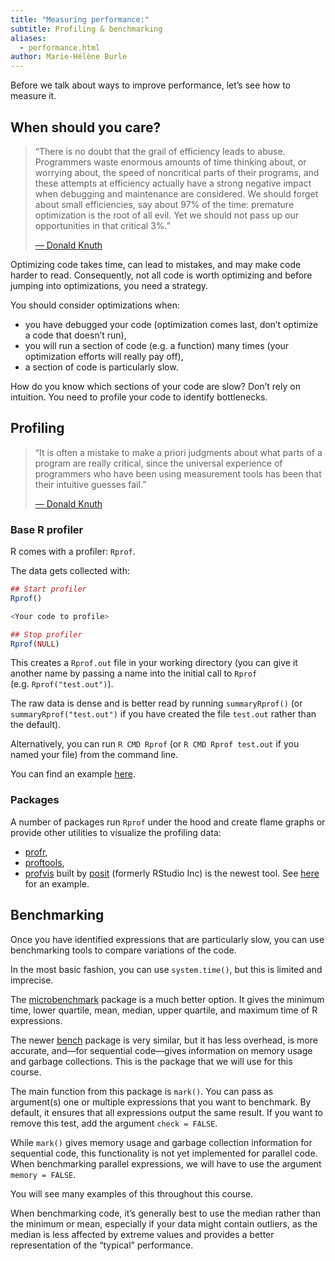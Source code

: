 ```yaml
---
title: "Measuring performance:"
subtitle: Profiling & benchmarking
aliases:
  - performance.html
author: Marie-Hélène Burle
---
```


:::{.def}

Before we talk about ways to improve performance, let's see how to measure it.

:::

## When should you care?

> "There is no doubt that the grail of efficiency leads to abuse. Programmers waste enormous amounts of time thinking about, or worrying about, the speed of noncritical parts of their programs, and these attempts at efficiency actually have a strong negative impact when debugging and maintenance are considered. We should forget about small efficiencies, say about 97% of the time: premature optimization is the root of all evil. Yet we should not pass up our opportunities in that critical 3%."
>
> [— Donald Knuth](https://en.wikipedia.org/wiki/Donald_Knuth)

Optimizing code takes time, can lead to mistakes, and may make code harder to read. Consequently, not all code is worth optimizing and before jumping into optimizations, you need a strategy.

You should consider optimizations when:

- you have debugged your code (optimization comes last, don't optimize a code that doesn't run),
- you will run a section of code (e.g. a function) many times (your optimization efforts will really pay off),
- a section of code is particularly slow.

How do you know which sections of your code are slow? Don't rely on intuition. You need to profile your code to identify bottlenecks.

## Profiling

> "It is often a mistake to make a priori judgments about what parts of a program are really critical, since the universal experience of programmers who have been using measurement tools has been that their intuitive guesses fail."
>
> [— Donald Knuth](https://en.wikipedia.org/wiki/Donald_Knuth)

### Base R profiler

R comes with a profiler: `Rprof`.

The data gets collected with:

```.r
## Start profiler
Rprof()

<Your code to profile>

## Stop profiler
Rprof(NULL)
```

This creates a `Rprof.out` file in your working directory (you can give it another name by passing a name into the initial call to `Rprof` (e.g. `Rprof("test.out")`).

The raw data is dense and is better read by running `summaryRprof()` (or `summaryRprof("test.out")` if you have created the file `test.out` rather than the default).

Alternatively, you can run `R CMD Rprof` (or `R CMD Rprof test.out` if you named your file) from the command line.

You can find an example [here](https://rstudio.github.io/r-manuals/r-exts/Tidying-and-profiling-R-code.html#profiling-r-code-for-speed).

### Packages

A number of packages run `Rprof` under the hood and create flame graphs or provide other utilities to visualize the profiling data:

- [profr](https://cran.r-project.org/web/packages/profr/index.html),
- [proftools](https://cran.r-project.org/web/packages/proftools/index.html),
- [profvis](https://cran.r-project.org/web/packages/profvis/index.html) built by [posit](https://posit.co/) (formerly RStudio Inc) is the newest tool. See [here](http://rstudio.github.io/profvis/) for an example.

## Benchmarking

Once you have identified expressions that are particularly slow, you can use benchmarking tools to compare variations of the code.

In the most basic fashion, you can use `system.time()`, but this is limited and imprecise.

The [microbenchmark](https://cran.r-project.org/web/packages/microbenchmark/index.html) package is a much better option. It gives the minimum time, lower quartile, mean, median, upper quartile, and maximum time of R expressions.

The newer [bench](https://cran.r-project.org/web/packages/bench/index.html) package is very similar, but it has less overhead, is more accurate, and—for sequential code—gives information on memory usage and garbage collections. This is the package that we will use for this course.

The main function from this package is `mark()`. You can pass as argument(s) one or multiple expressions that you want to benchmark. By default, it ensures that all expressions output the same result. If you want to remove this test, add the argument `check = FALSE`.

While `mark()` gives memory usage and garbage collection information for sequential code, this functionality is not yet implemented for parallel code. When benchmarking parallel expressions, we will have to use the argument `memory = FALSE`.

You will see many examples of this throughout this course.

:::{.info}

When benchmarking code, it's generally best to use the median rather than the minimum or mean, especially if your data might contain outliers, as the median is less affected by extreme values and provides a better representation of the "typical" performance.

:::
